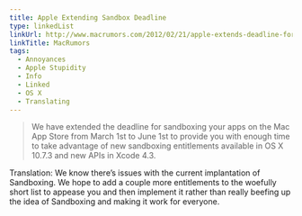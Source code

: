 ```yaml
---
title: Apple Extending Sandbox Deadline
type: linkedList
linkUrl: http://www.macrumors.com/2012/02/21/apple-extends-deadline-for-sandboxing-of-mac-app-store-apps-to-june-1/
linkTitle: MacRumors
tags:
  - Annoyances
  - Apple Stupidity
  - Info
  - Linked
  - OS X
  - Translating
---
```


> We have extended the deadline for sandboxing your apps on the Mac App Store from March 1st to June 1st to provide you with enough time to take advantage of new sandboxing entitlements available in OS X 10.7.3 and new APIs in Xcode 4.3.

Translation: We know there’s issues with the current implantation of Sandboxing. We hope to add a couple more entitlements to the woefully short list to appease you and then implement it rather than really beefing up the idea of Sandboxing and making it work for everyone.
